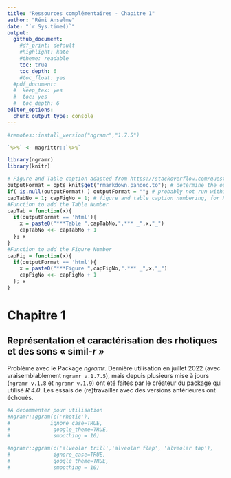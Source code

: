 ```yaml
---
title: "Ressources complémentaires - Chapitre 1"
author: "Rémi Anselme"
date: "`r Sys.time()`"
output:
  github_document:
    #df_print: default
    #highlight: kate
    #theme: readable
    toc: true
    toc_depth: 6
    #toc_float: yes
  #pdf_document: 
  #  keep_tex: yes
  #  toc: yes
  #  toc_depth: 6
editor_options:
  chunk_output_type: console
---
```



```r

#remotes::install_version("ngramr","1.7.5")

`%>%` <- magrittr::`%>%`

library(ngramr)
library(knitr)

# Figure and Table caption adapted from https://stackoverflow.com/questions/37116632/rmarkdown-html-number-figures: 
outputFormat = opts_knit$get("rmarkdown.pandoc.to"); # determine the output format of the document
if( is.null(outputFormat) ) outputFormat = ""; # probably not run within knittr
capTabNo = 1; capFigNo = 1; # figure and table caption numbering, for HTML do it manually
#Function to add the Table Number
capTab = function(x){
  if(outputFormat == 'html'){
    x = paste0("***Table ",capTabNo,".*** _",x,"_")
    capTabNo <<- capTabNo + 1
  }; x
}
#Function to add the Figure Number
capFig = function(x){
  if(outputFormat == 'html'){
    x = paste0("***Figure ",capFigNo,".*** _",x,"_")
    capFigNo <<- capFigNo + 1
  }; x
}
```

# Chapitre 1

## Représentation et caractérisation des rhotiques et des sons « simil-*r* »

Problème avec le Package *ngramr*. Dernière utilisation en juillet 2022 (avec vraisemblablement `ngramr v.1.7.5`), mais depuis plusieurs mise à jours (`ngramr v.1.8` et `ngramr v.1.9`) ont été faites par le créateur du package qui utilisé *R 4.0*. Les essais de (re)travailler avec des versions antérieures ont échoués.

```r

#A decommenter pour utilisation
#ngramr::ggram(c('rhotic'),
#             ignore_case=TRUE,
#              google_theme=TRUE,
#              smoothing = 10)
```


```r

#ngramr::ggram(c('alveolar trill','alveolar flap', 'alveolar tap'),
#              ignore_case=TRUE,
#              google_theme=TRUE,
#              smoothing = 10)

```

